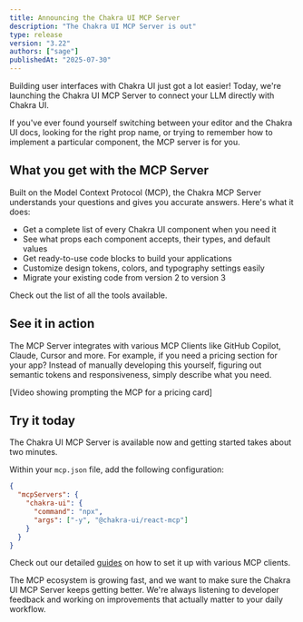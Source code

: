 ```yaml
---
title: Announcing the Chakra UI MCP Server
description: "The Chakra UI MCP Server is out"
type: release
version: "3.22"
authors: ["sage"]
publishedAt: "2025-07-30"
---
```


Building user interfaces with Chakra UI just got a lot easier! Today, we're
launching the Chakra UI MCP Server to connect your LLM directly with Chakra UI.

If you've ever found yourself switching between your editor and the Chakra UI
docs, looking for the right prop name, or trying to remember how to implement a
particular component, the MCP server is for you.

## What you get with the MCP Server

Built on the Model Context Protocol (MCP), the Chakra MCP Server understands
your questions and gives you accurate answers. Here's what it does:

- Get a complete list of every Chakra UI component when you need it
- See what props each component accepts, their types, and default values
- Get ready-to-use code blocks to build your applications
- Customize design tokens, colors, and typography settings easily
- Migrate your existing code from version 2 to version 3

Check out the list of all the tools available.

## See it in action

The MCP Server integrates with various MCP Clients like GitHub Copilot, Claude,
Cursor and more. For example, if you need a pricing section for your app?
Instead of manually developing this yourself, figuring out semantic tokens and
responsiveness, simply describe what you need.

[Video showing prompting the MCP for a pricing card]

## Try it today

The Chakra UI MCP Server is available now and getting started takes about two
minutes.

Within your `mcp.json` file, add the following configuration:

```json
{
  "mcpServers": {
    "chakra-ui": {
      "command": "npx",
      "args": ["-y", "@chakra-ui/react-mcp"]
    }
  }
}
```

Check out our detailed [guides](docs/get-started/ai/mcp-server) on how to set it
up with various MCP clients.

The MCP ecosystem is growing fast, and we want to make sure the Chakra UI MCP
Server keeps getting better. We're always listening to developer feedback and
working on improvements that actually matter to your daily workflow.
